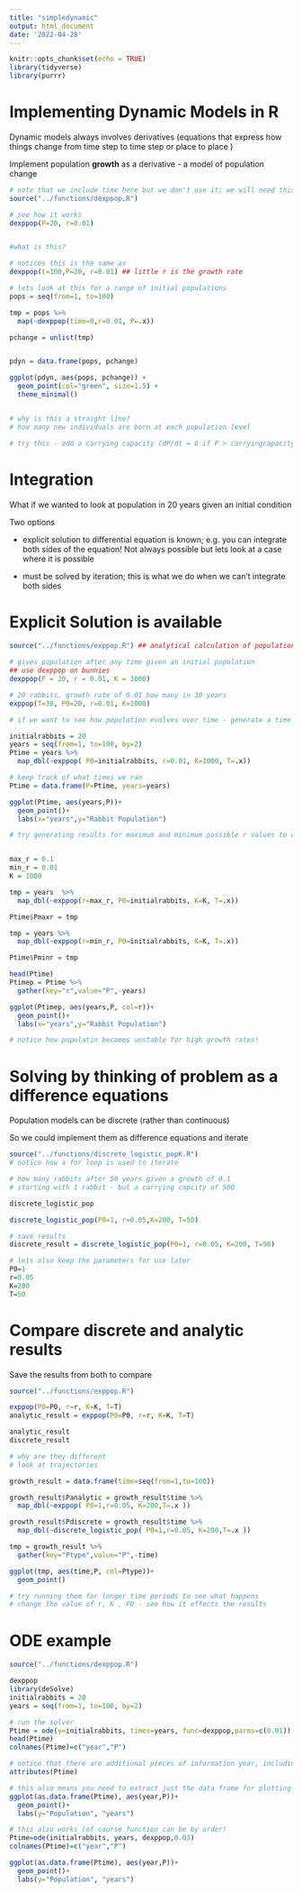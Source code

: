 ```yaml
---
title: "simpledynamic"
output: html_document
date: '2022-04-28'
---
```


```r
knitr::opts_chunk$set(echo = TRUE)
library(tidyverse)
library(purrr)

```

# Implementing Dynamic Models in R

Dynamic models always involves derivatives (equations that express how things change from time step to time step or place to place )


Implement population **growth** as a derivative - a model of population change

```r

# note that we include time here but we don't use it; we will need this later
source("../functions/dexppop.R")

# see how it works
dexppop(P=20, r=0.01)


#what is this?

# notices this is the same as
dexppop(t=100,P=20, r=0.01) ## little r is the growth rate

# lets look at this for a range of initial populations
pops = seq(from=1, to=100)

tmp = pops %>% 
  map(~dexppop(time=0,r=0.01, P=.x))

pchange = unlist(tmp)


pdyn = data.frame(pops, pchange)

ggplot(pdyn, aes(pops, pchange)) +
  geom_point(col="green", size=1.5) +
  theme_minimal()


# why is this a straight line?
# how many new individuals are born at each population level

# try this - add a carrying capacity (dP/dt = 0 if P > carryingcapacity)
```

# Integration

What if we wanted to look at population in 20 years given an initial condition

Two options

* explicit solution to differential equation is known; e.g. you can integrate both sides of the equation! Not always possible but lets look at a case where it is possible

* must be solved by iteration; this is what we do when we can't integrate both sides 

# Explicit Solution is available


```r
source("../functions/exppop.R") ## analytical calculation of population growth

# gives population after any time given an initial population
## use dexppop on bunnies
dexppop(P = 20, r = 0.01, K = 1000)

# 20 rabbits, growth rate of 0.01 how many in 30 years
exppop(T=30, P0=20, r=0.01, K=1000)

# if we want to see how population evolves over time - generate a time series by running our model for each point in time

initialrabbits = 20
years = seq(from=1, to=100, by=2)
Ptime = years %>% 
  map_dbl(~exppop( P0=initialrabbits, r=0.01, K=1000, T=.x))

# keep track of what times we ran
Ptime = data.frame(P=Ptime, years=years)

ggplot(Ptime, aes(years,P))+
  geom_point()+
  labs(x="years",y="Rabbit Population")

# try generating results for maximum and minimum possible r values to compare (guess at what you think)


max_r = 0.1
min_r = 0.01
K = 1000

tmp = years  %>% 
  map_dbl(~exppop(r=max_r, P0=initialrabbits, K=K, T=.x))

Ptime$Pmaxr = tmp

tmp = years %>% 
  map_dbl(~exppop(r=min_r, P0=initialrabbits, K=K, T=.x))

Ptime$Pminr = tmp

head(Ptime)
Ptimep = Ptime %>% 
  gather(key="r",value="P",-years)

ggplot(Ptimep, aes(years,P, col=r))+
  geom_point()+
  labs(x="years",y="Rabbit Population")

# notice how populatin becomes unstable for high growth rates! 


```


# Solving by thinking of problem as a difference equations

Population models can be discrete (rather than continuous)

So we could implement them as difference equations and iterate


```r
source("../functions/discrete_logistic_popK.R")
# notice how a for loop is used to iterate

# how many rabbits after 50 years given a growth of 0.1
# starting with 1 rabbit - but a carrying capcity of 500

discrete_logistic_pop

discrete_logistic_pop(P0=1, r=0.05,K=200, T=50)

# save results
discrete_result = discrete_logistic_pop(P0=1, r=0.05, K=200, T=50)

# lets also keep the parameters for use later
P0=1
r=0.05
K=200
T=50

```

# Compare discrete and analytic results

Save the results from both to compare


```r

source("../functions/exppop.R")

exppop(P0=P0, r=r, K=K, T=T)
analytic_result = exppop(P0=P0, r=r, K=K, T=T)

analytic_result
discrete_result

# why are they different
# look at trajectories

growth_result = data.frame(time=seq(from=1,to=100))

growth_result$Panalytic = growth_result$time %>% 
  map_dbl(~exppop( P0=1,r=0.05, K=200,T=.x ))

growth_result$Pdiscrete = growth_result$time %>% 
  map_dbl(~discrete_logistic_pop( P0=1,r=0.05, K=200,T=.x ))

tmp = growth_result %>% 
  gather(key="Ptype",value="P",-time)

ggplot(tmp, aes(time,P, col=Ptype))+
  geom_point()

# try running them for longer time periods to see what happens 
# change the value of r, K , P0 - see how it effects the results
```


# ODE example
```r


source("../functions/dexppop.R")

dexppop
library(deSolve)
initialrabbits = 20
years = seq(from=1, to=100, by=2)

# run the solver
Ptime = ode(y=initialrabbits, times=years, func=dexppop,parms=c(0.01))
head(Ptime)
colnames(Ptime)=c("year","P")

# notice that there are additional pieces of information year, including the method used for integration
attributes(Ptime)

# this also means you need to extract just the data frame for plotting
ggplot(as.data.frame(Ptime), aes(year,P))+
  geom_point()+
  labs(y="Population", "years")

# this also works (of course function can be by order)
Ptime=ode(initialrabbits, years, dexppop,0.03)
colnames(Ptime)=c("year","P")

ggplot(as.data.frame(Ptime), aes(year,P))+
  geom_point()+
  labs(y="Population", "years")


```
